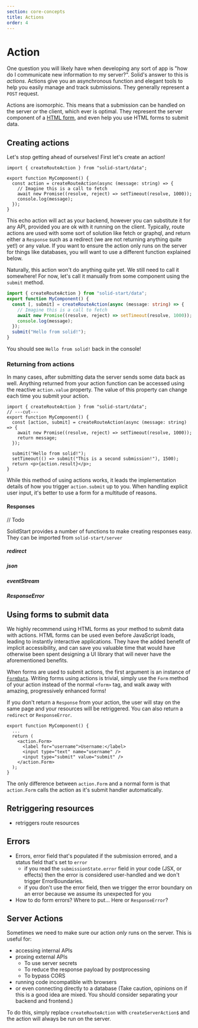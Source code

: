 ```yaml
---
section: core-concepts
title: Actions
order: 4
---
```


# Action

One question you will likely have when developing any sort of app is "how do I communicate new information to my server?". Solid's answer to this is _actions_. Actions give you an asynchronous function and elegant tools to help you easily manage and track submissions. They generally represent a `POST` request.

Actions are isomorphic. This means that a submission can be handled on the server _or_ the client, which ever is optimal. They represent the server component of a [HTML form](https://developer.mozilla.org/en-US/docs/Web/HTML/Element/form), and even help you use HTML forms to submit data.

## Creating actions

Let's stop getting ahead of ourselves! First let's create an action!

```tsx twoslash
import { createRouteAction } from "solid-start/data";

export function MyComponent() {
  const action = createRouteAction(async (message: string) => {
    // Imagine this is a call to fetch
    await new Promise((resolve, reject) => setTimeout(resolve, 1000));
    console.log(message);
  });
}
```

This echo action will act as your backend, however you can substitute it for any API, provided you are ok with it running on the client. Typically, route actions are used with some sort of solution like fetch or graphql, and return either a `Response` such as a redirect (we are not returning anything quite yet!) or any value. If you want to ensure the action only runs on the server for things like databases, you will want to use a different function explained below.

Naturally, this action won't do anything quite yet. We still need to call it somewhere! For now, let's call it manually from some component using the `submit` method.

```ts twoslash {3,8}
import { createRouteAction } from "solid-start/data";
export function MyComponent() {
  const [, submit] = createRouteAction(async (message: string) => {
    // Imagine this is a call to fetch
    await new Promise((resolve, reject) => setTimeout(resolve, 1000));
    console.log(message);
  });
  submit("Hello from solid!");
}
```

You should see `Hello from solid!` back in the console!

### Returning from actions

In many cases, after submitting data the server sends some data back as well. Anything returned from your action function can be accessed using the reactive `action.value` property. The value of this property can change each time you submit your action.

```tsx twoslash {2,4,7-9}
import { createRouteAction } from "solid-start/data";
// ---cut---
export function MyComponent() {
  const [action, submit] = createRouteAction(async (message: string) => {
    await new Promise((resolve, reject) => setTimeout(resolve, 1000));
    return message;
  });

  submit("Hello from solid!");
  setTimeout(() => submit("This is a second submission!"), 1500);
  return <p>{action.result}</p>;
}
```

While this method of using actions works, it leads the implementation details of how you trigger `action.submit` up to you. When handling explicit user input, it's better to use a form for a multitude of reasons.

#### Responses

// Todo

SolidStart provides a number of functions to make creating responses easy. They can be imported from `solid-start/server`

##### redirect

##### json

##### eventStream

##### ResponseError

## Using forms to submit data

We highly recommend using HTML forms as your method to submit data with actions. HTML forms can be used even before JavaScript loads, leading to instantly interactive applications. They have the added benefit of implicit accessibility, and can save you valuable time that would have otherwise been spent designing a UI library that will never have the aforementioned benefits.

When forms are used to submit actions, the first argument is an instance of [`FormData`](https://developer.mozilla.org/en-US/docs/Web/API/FormData). Writing forms using actions is trivial, simply use the `Form` method of your action instead of the normal `<form>` tag, and walk away with amazing, progressively enhanced forms!

If you don't return a `Response` from your action, the user will stay on the same page and your resources will be retriggered. You can also return a `redirect` or `ResponseError`.

```tsx
export function MyComponent() {
  ...
  return (
    <action.Form>
      <label for="username">Username:</label>
      <input type="text" name="username" />
      <input type="submit" value="submit" />
    </action.Form>
  );
}
```

The only difference between `action.Form` and a normal form is that `action.Form` calls the action as it's submit handler automatically.

## Retriggering resources

- retriggers route resources

## Errors

- Errors, error field that's populated if the submission errored, and a status field that's set to `error`
  - if you read the `submissionState.error` field in your code (JSX, or effects) then the error is considered user-handled and we don't trigger ErrorBoundaries.
  - if you don't use the error field, then we trigger the error boundary on an error because we assume its unexpected for you
- How to do form errors? Where to put... Here or `ResponseError`?

## Server Actions

Sometimes we need to make sure our action _only_ runs on the server. This is useful for:

- accessing internal APIs
- proxing external APIs
  - To use server secrets
  - To reduce the response payload by postprocessing
  - To bypass CORS
- running code incompatible with browsers
- or even connecting directly to a database (Take caution, opinions on if this is a good idea are mixed. You should consider separating your backend and frontend.)

To do this, simply replace `createRouteAction` with `createServerAction$` and the action will always be run on the server.
